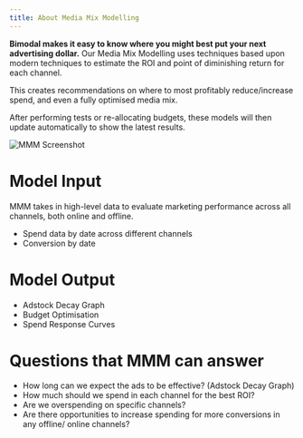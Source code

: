 ```yaml
---
title: About Media Mix Modelling
---
```

**Bimodal makes it easy to know where you might best put your next advertising dollar.** Our Media Mix Modelling uses techniques based upon modern techniques to estimate the ROI and point of diminishing return for each channel.

This creates recommendations on where to most profitably reduce/increase spend, and even a fully optimised media mix.

After performing tests or re-allocating budgets, these models will then update automatically to show the latest results.

![MMM Screenshot](https://childish-evening-2be.notion.site/image/https%3A%2F%2Fprod-files-secure.s3.us-west-2.amazonaws.com%2Fdb2a3bd2-4ab6-4791-9fcb-408445a57de8%2F07c7de45-2858-4d19-afcf-8ff255a853af%2FScreen_Shot_2023-11-01_at_3.26.48_pm.png?table=block&id=ab9be1ca-2865-4d88-9b30-54eca489a86c&spaceId=db2a3bd2-4ab6-4791-9fcb-408445a57de8&width=1450&userId=&cache=v2)

# Model Input

MMM takes in high-level data to evaluate marketing performance across all channels, both online and offline.
- Spend data by date across different channels
- Conversion by date
# Model Output

- Adstock Decay Graph
- Budget Optimisation
- Spend Response Curves
# Questions that MMM can answer

- How long can we expect the ads to be effective? (Adstock Decay Graph)
- How much should we spend in each channel for the best ROI?
- Are we overspending on specific channels?
- Are there opportunities to increase spending for more conversions in any offline/ online channels?